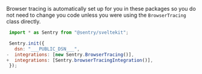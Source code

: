 <Include name="migration/javascript-v8/v7-deprecation/browser-tracing" />

Browser tracing is automatically set up for you in these packages so you do not need to change you code unless you were using the `BrowserTracing` class directly.

```JavaScript {hooks.client.js} diff
 import * as Sentry from "@sentry/sveltekit";

 Sentry.init({
   dsn: "___PUBLIC_DSN___",
-  integrations: [new Sentry.BrowserTracing()],
+  integrations: [Sentry.browserTracingIntegration()],
 });
```
